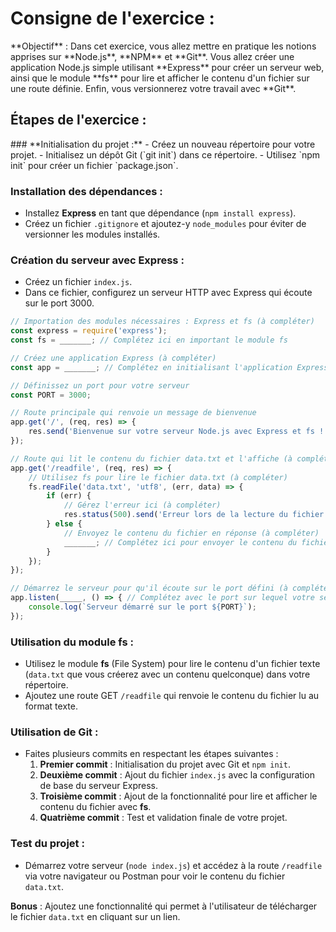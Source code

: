 

# Consigne de l'exercice :
<Callout>
**Objectif** : Dans cet exercice, vous allez mettre en pratique les notions apprises sur **Node.js**, **NPM** et **Git**. Vous allez créer une application Node.js simple utilisant **Express** pour créer un serveur web, ainsi que le module **fs** pour lire et afficher le contenu d'un fichier sur une route définie. Enfin, vous versionnerez votre travail avec **Git**.
</Callout>

## Étapes de l'exercice :
<Steps>
### **Initialisation du projet :**
   - Créez un nouveau répertoire pour votre projet.
   - Initialisez un dépôt Git (`git init`) dans ce répertoire.
   - Utilisez `npm init` pour créer un fichier `package.json`.

### **Installation des dépendances :**
   - Installez **Express** en tant que dépendance (`npm install express`).
   - Créez un fichier `.gitignore` et ajoutez-y `node_modules` pour éviter de versionner les modules installés.

### **Création du serveur avec Express :**
   - Créez un fichier `index.js`.
   - Dans ce fichier, configurez un serveur HTTP avec Express qui écoute sur le port 3000.
```js copy
// Importation des modules nécessaires : Express et fs (à compléter)
const express = require('express');
const fs = _______; // Complétez ici en important le module fs

// Créez une application Express (à compléter)
const app = _______; // Complétez en initialisant l'application Express

// Définissez un port pour votre serveur
const PORT = 3000;

// Route principale qui renvoie un message de bienvenue
app.get('/', (req, res) => {
    res.send('Bienvenue sur votre serveur Node.js avec Express et fs !');
});

// Route qui lit le contenu du fichier data.txt et l'affiche (à compléter)
app.get('/readfile', (req, res) => {
    // Utilisez fs pour lire le fichier data.txt (à compléter)
    fs.readFile('data.txt', 'utf8', (err, data) => {
        if (err) {
            // Gérez l'erreur ici (à compléter)
            res.status(500).send('Erreur lors de la lecture du fichier');
        } else {
            // Envoyez le contenu du fichier en réponse (à compléter)
            _______; // Complétez ici pour envoyer le contenu du fichier via res
        }
    });
});

// Démarrez le serveur pour qu'il écoute sur le port défini (à compléter)
app.listen(_____, () => { // Complétez avec le port sur lequel votre serveur va écouter
    console.log(`Serveur démarré sur le port ${PORT}`);
});

```
### **Utilisation du module fs :**
   - Utilisez le module **fs** (File System) pour lire le contenu d'un fichier texte (`data.txt` que vous créerez avec un contenu quelconque) dans votre répertoire.
   - Ajoutez une route GET `/readfile` qui renvoie le contenu du fichier lu au format texte.

### **Utilisation de Git :**
   - Faites plusieurs commits en respectant les étapes suivantes :
     1. **Premier commit** : Initialisation du projet avec Git et `npm init`.
     2. **Deuxième commit** : Ajout du fichier `index.js` avec la configuration de base du serveur Express.
     3. **Troisième commit** : Ajout de la fonctionnalité pour lire et afficher le contenu du fichier avec **fs**.
     4. **Quatrième commit** : Test et validation finale de votre projet.

### **Test du projet :**
   - Démarrez votre serveur (`node index.js`) et accédez à la route `/readfile` via votre navigateur ou Postman pour voir le contenu du fichier `data.txt`.
</Steps>

**Bonus** : Ajoutez une fonctionnalité qui permet à l'utilisateur de télécharger le fichier `data.txt` en cliquant sur un lien.